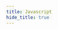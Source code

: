 ```yaml
---
title: Javascript
hide_title: true
---
```



<FeatureIcon src={javascript} title="Javascript" />
<LinkList
  data={[
    {
      title: "Value Types",
      link: "/docs/javascript/value-types",
      src: javascript,
    },
    {
      title: "Reference Types",
      link: "/docs/javascript/reference-types",
      src: javascript,
    },
    {
      title: "Operators",
      link: "/docs/javascript/operators",
      src: javascript,
    },
    {
      title: "Solutions",
      link: "/docs/javascript/solutions",
      src: javascript,
    },
  ]}
/>
